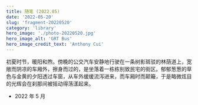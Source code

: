 ```yaml
---
title: 随笔 (2022.05)
date: '2022-05-20'
slug: 'fragment-20220520'
category: 'library'
hero_image: './photo-20220520.jpg'
hero_image_alt: 'GRT Bus'
hero_image_credit_text: 'Anthony Cui'
---
```


初夏时节，暖阳和煦。傍晚的公交汽车安静地行驶在一条树影斑驳的林荫道上，宽敞而阴凉的车厢外，擦身而过的，是坐落着一栋栋别致民宅的街区。郁郁葱葱的草色与金黄的夕阳透过车窗，从车外缓缓流泻进来，而车厢时而颠簸，于是略微炫目的光辉会在刹那间被摇动得荡漾起来。

- 2022 年 5 月